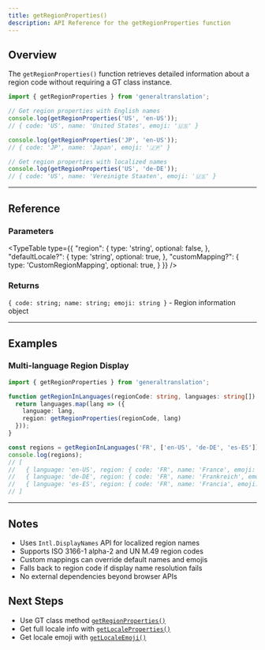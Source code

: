 ```yaml
---
title: getRegionProperties()
description: API Reference for the getRegionProperties function
---
```


## Overview

The `getRegionProperties()` function retrieves detailed information about a region code without requiring a GT class instance.

```typescript
import { getRegionProperties } from 'generaltranslation';

// Get region properties with English names
console.log(getRegionProperties('US', 'en-US'));
// { code: 'US', name: 'United States', emoji: '🇺🇸' }

console.log(getRegionProperties('JP', 'en-US'));
// { code: 'JP', name: 'Japan', emoji: '🇯🇵' }

// Get region properties with localized names
console.log(getRegionProperties('US', 'de-DE'));
// { code: 'US', name: 'Vereinigte Staaten', emoji: '🇺🇸' }
```

---

## Reference

### Parameters

<TypeTable
  type={{
    "region": {
      type: 'string',
      optional: false,
    },
    "defaultLocale?": {
      type: 'string',
      optional: true,
    },
    "customMapping?": {
      type: 'CustomRegionMapping',
      optional: true,
    }
  }}
/>

### Returns

`{ code: string; name: string; emoji: string }` - Region information object

---

## Examples

### Multi-language Region Display

```typescript
import { getRegionProperties } from 'generaltranslation';

function getRegionInLanguages(regionCode: string, languages: string[]) {
  return languages.map(lang => ({
    language: lang,
    region: getRegionProperties(regionCode, lang)
  }));
}

const regions = getRegionInLanguages('FR', ['en-US', 'de-DE', 'es-ES']);
console.log(regions);
// [
//   { language: 'en-US', region: { code: 'FR', name: 'France', emoji: '🇫🇷' }},
//   { language: 'de-DE', region: { code: 'FR', name: 'Frankreich', emoji: '🇫🇷' }},
//   { language: 'es-ES', region: { code: 'FR', name: 'Francia', emoji: '🇫🇷' }}
// ]
```

---

## Notes

- Uses `Intl.DisplayNames` API for localized region names
- Supports ISO 3166-1 alpha-2 and UN M.49 region codes
- Custom mappings can override default names and emojis
- Falls back to region code if display name resolution fails
- No external dependencies beyond browser APIs

## Next Steps

- Use GT class method [`getRegionProperties()`](/docs/core/class/methods/locales/getRegionProperties)
- Get full locale info with [`getLocaleProperties()`](/docs/core/functions/locales/getLocaleProperties)
- Get locale emoji with [`getLocaleEmoji()`](/docs/core/functions/locales/getLocaleEmoji)